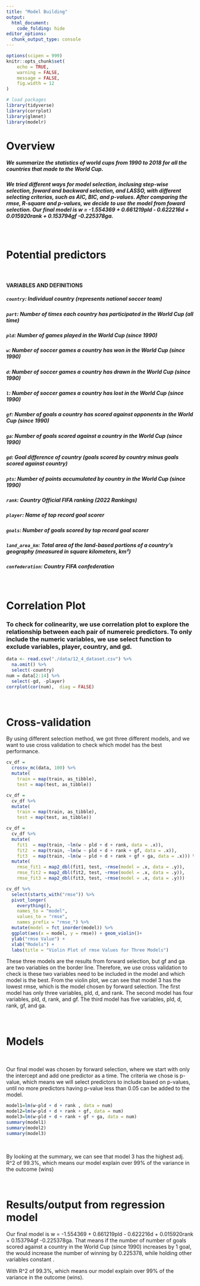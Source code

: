 ```yaml
---
title: "Model Building"
output: 
  html_document:
    code_folding: hide
editor_options: 
  chunk_output_type: console
---
```


```r
options(scipen = 999)
knitr::opts_chunk$set(
	echo = TRUE,
	warning = FALSE,
	message = FALSE,
	fig.width = 12
)

# load packages
library(tidyverse)
library(corrplot)
library(glmnet)
library(modelr)

```


# Overview

##### We summarize the statistics of world cups from 1990 to 2018 for all the countries that made to the World Cup.
##### We tried different ways for model selection, inclusing step-wise selection, foward and backward selection, and LASSO, with different selecting criterias, such as AIC, BIC, and p-values. After comparing the rmse, R-square and p-values, we decide to use the model from foward selection. Our final model is  w = -1.554369 + 0.661219pld - 0.622216d + 0.015920rank + 0.153794gf -0.225378ga.

<br>

# Potential predictors
<br>

#### VARIABLES AND DEFINITIONS

##### `country`: Individual country (represents national soccer team)

##### `part`: Number of times each country has participated in the World Cup (all time)

##### `pld`: Number of games played in the World Cup (since 1990)

##### `w`: Number of soccer games a country has won in the World Cup (since 1990)

##### `d`: Number of soccer games a country has drawn in the World Cup (since 1990)

##### `l`: Number of soccer games a country has lost in the World Cup (since 1990)

##### `gf`: Number of goals a country has scored against opponents in the World Cup (since 1990)

##### `ga`: Number of goals scored against a country in the World Cup (since 1990)

##### `gd`: Goal difference of country (goals scored by country minus goals scored against country)

##### `pts`: Number of points accumulated by country in the World Cup (since 1990)

##### `rank`: Country Official FIFA ranking (2022 Rankings)

##### `player`: Name of top record goal scorer

##### `goals`: Number of goals scored by top record goal scorer

##### `land_area_km`: Total area of the land-based  portions of a country’s geography (measured in square kilometers, km²)

##### `confederation`: Country FIFA confederation 

<br>

# Correlation Plot

### To check for colinearity, we use correlation plot to explore the relationship between each pair of numereic predictors. To only include the numeric variables, we use select function to exclude variables, player, country, and gd.

```r
data <- read.csv("./data/12_4_dataset.csv") %>% 
  na.omit() %>% 
  select(-country)
num = data[2:14] %>% 
  select(-gd, -player)
corrplot(cor(num),  diag = FALSE)
```

<br>

# Cross-validation

By using different selection method, we got three different models, and we want to use cross validation to check which model has the best performance.

```r
cv_df =
  crossv_mc(data, 100) %>% 
  mutate(
    train = map(train, as_tibble),
    test = map(test, as_tibble))

cv_df =
  cv_df %>% 
  mutate(
    train = map(train, as_tibble),
    test = map(test, as_tibble))

cv_df = 
  cv_df %>% 
  mutate(
    fit1  = map(train, ~lm(w ~ pld + d + rank, data = .x)),
    fit2  = map(train, ~lm(w ~ pld + d + rank + gf, data = .x)),
    fit3  = map(train, ~lm(w ~ pld + d + rank + gf + ga, data = .x))) %>% 
  mutate(
    rmse_fit1 = map2_dbl(fit1, test, ~rmse(model = .x, data = .y)),
    rmse_fit2 = map2_dbl(fit2, test, ~rmse(model = .x, data = .y)),
    rmse_fit3 = map2_dbl(fit3, test, ~rmse(model = .x, data = .y)))

cv_df %>% 
  select(starts_with("rmse")) %>% 
  pivot_longer(
    everything(),
    names_to = "model", 
    values_to = "rmse",
    names_prefix = "rmse_") %>% 
  mutate(model = fct_inorder(model)) %>% 
  ggplot(aes(x = model, y = rmse)) + geom_violin()+
  ylab("rmse Value") +
  xlab("Models") +
  labs(title = "Violin Plot of rmse Values for Three Models")

```


These three models are the results from forward selection, but gf and ga are two variables on the border line. Therefore, we use cross validation to check is these two variables need to be included in the model and which model is the best. From the violin plot, we can see that model 3 has the lowest rmse, which is the model chosen by forward selection. The first model has only three variables, pld, d, and rank. The second model has four variables, pld, d, rank, and gf. The third model has five variables, pld, d, rank, gf, and ga.

<br>

# Models
<br>

Our final model was chosen by forward selection, where we start with only the intercept and add one predictor as a time. The criteria we chose is p-value, which means we will select predictors to include based on p-values, until no more predictors having p-value less than 0.05 can be added to the model.

```r
model1=lm(w~pld + d + rank , data = num)
model2=lm(w~pld + d + rank + gf, data = num)
model3=lm(w~pld + d + rank + gf + ga, data = num)
summary(model1)
summary(model2)
summary(model3)

```
<br>

By looking at the summary, we can see that model 3 has the highest adj. R^2 of 99.3%, which means our model explain over 99% of the variance in the outcome (wins)

<br>

# Results/output from regression model


Our final model is w = -1.554369 + 0.661219pld - 0.622216d + 0.015920rank + 0.153794gf -0.225378ga.
That means if the number of number of goals scored against a country in the World Cup (since 1990) increases by 1 goal, the would increase the number of winning by 0.225378, while holding other variables constant    .

With R^2 of 99.3%, which means our model explain over 99% of the variance in the outcome (wins).



